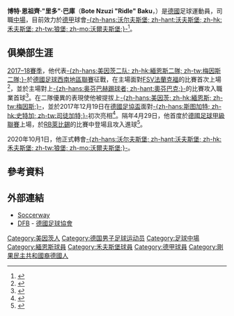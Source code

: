 {{noteTA
|G1=Football
|G2=Bundesliga
|1=zh-hans:博特;zh-hk:保迪;zh-hant:博特;
|2=zh-hans:巴库;zh-hk:巴古;zh-hant:巴庫;
}}

{{Infobox football biography
| name           = 博特·巴庫<br />''Bote Baku''
| fullname       = Bote Nzuzi Baku
| image          = XXIII Memorial Quinocho (RC Celta vs Mainz 05) - 70 (cropped).jpg
| caption        =
| height         = {{height|m=1.76}}
| birth_date     = {{Birth date and age|1998|4|8|df=yes}}
| birth_place    = {{GER}}[[美因茨|美因茨]]
| position       = [[中場|中場]]
| currentclub    = [[沃尔夫斯堡足球俱乐部|沃尔夫斯堡]]
| clubnumber     = 20
| youthyears1    = 2007–2018
| youthclubs1    = [[美因茨05足球俱乐部|美因茨]]
| years1         = 2017–2019
| clubs1         = [[緬恩斯05足球會二隊|美因茨二队]]
| caps1          = 27
| goals1         = 1
| years2         = 2018–2020
| clubs2         = [[美因茨05足球俱乐部|美因茨]]
| caps2          = 50
| goals2         = 3
| years3         = 2020–
| clubs3         = [[沃尔夫斯堡足球俱乐部|沃尔夫斯堡]]
| caps3          = 43
| goals3         = 8
| nationalyears1 = 2015–2016
| nationalteam1  = [[德國青年國家足球隊|德國U18]]
| nationalcaps1  = 10
| nationalgoals1 = 1
| nationalyears2 = 2016–2017
| nationalteam2  = [[德國青年國家足球隊|德國U19]]
| nationalcaps2  = 10
| nationalgoals2 = 3
| nationalyears3 = 2018–2019
| nationalteam3  = [[德國20歲以下國家足球隊|德國U20]]
| nationalcaps3  = 2
| nationalgoals3 = 0
| nationalyears4 = 2019–
| nationalteam4  = [[德國21歲以下國家足球隊|德國U21]]
| nationalcaps4  = 11
| nationalgoals4 = 2
| nationalyears5 = 2020–
| nationalteam5  = [[德國國家足球隊|德國]]
| nationalcaps5  = 4
| nationalgoals5 = 1
| pcupdate       = 2021年11月6日
| ntupdate       = 2021年11月14日
}}
'''博特·恩祖齊·"里多"·巴庫'''（'''Bote Nzuzi "Ridle" Baku'''，{{bd|1998年|4月8日||catIdx=Baku, Bote}}）是[[德國|德國]]足球運動員，司職[[中場|中場]]，目前效力於[[德甲|德甲]]球會[[沃尔夫斯堡足球俱乐部|-{zh-hans:沃尔夫斯堡; zh-hant:沃夫斯堡; zh-hk:禾夫斯堡; zh-tw:狼堡; zh-mo:沃爾夫斯堡;}-]]<ref>{{cite web |url=http://www.worldfootball.net/player_summary/ridle-baku/ |title=Bote Baku |website=worldfootball.net |publisher=HEIM:SPIEL |access-date=2017-12-19 |archive-date=2020-10-23 |archive-url=https://web.archive.org/web/20201023001051/https://www.worldfootball.net/player_summary/ridle-baku/ |dead-url=no }}</ref>。

== 俱樂部生涯 ==
[[2017年至2018年德国足球地区联赛|2017–18賽季]]，他代表[[緬恩斯05足球會二隊|-{zh-hans:美因茨二队; zh-hk:緬恩斯二隊; zh-tw:梅因斯二隊;}-]]於[[德國足球西南地區聯賽|德國足球西南地區聯賽]]征戰，在主場面對[[FSV法蘭克福|FSV法蘭克福]]的比賽首次上場<ref>{{cite web |url=http://www.worldfootball.net/report/regionalliga-suedwest-2017-2018-1-fsv-mainz-05-ii-fsv-frankfurt/ |title=1. FSV Mainz 05 II – FSV Frankfurt 3:0 (Regionalliga Südwest 2017/2018, 1. Round) |website=worldfootball.net |publisher=HEIM:SPIEL |date=30 July 2017 |access-date=2018-04-29 |archive-date=2020-03-21 |archive-url=https://web.archive.org/web/20200321132400/https://www.worldfootball.net/report/regionalliga-suedwest-2017-2018-1-fsv-mainz-05-ii-fsv-frankfurt/ |dead-url=no }}</ref>，並於主場對上[[奥芬巴赫踢球者足球俱乐部|-{zh-hans:奥芬巴赫踢球者; zh-hant:奧芬巴克;}-]]的比賽攻入職業首球<ref>{{cite web |url=http://www.worldfootball.net/report/regionalliga-suedwest-2017-2018-1-fsv-mainz-05-ii-kickers-offenbach/ |title=1. FSV Mainz 05 II – Kickers Offenbach 2:0 (Regionalliga Südwest 2017/2018, 9. Round) |website=worldfootball.net |publisher=HEIM:SPIEL |date=2017-09-16 |access-date=2018-04-29 |archive-date=2020-03-21 |archive-url=https://web.archive.org/web/20200321132359/https://www.worldfootball.net/report/regionalliga-suedwest-2017-2018-1-fsv-mainz-05-ii-kickers-offenbach/ |dead-url=no }}</ref>。在二隊優異的表現使他被提拔上[[美因茨05足球俱乐部|-{zh-hans:美因茨; zh-hk:緬恩斯; zh-tw:梅因斯;}-]]，並於2017年12月19日在[[2017年至2018年德国足协杯|德國足協盃]]面對[[斯图加特体育俱乐部|-{zh-hans:斯图加特; zh-hk:史特加; zh-tw:司徒加特;}-]]初次亮相<ref>{{cite web |url=http://www.worldfootball.net/report/dfb-pokal-2017-2018-achtelfinale-1-fsv-mainz-05-vfb-stuttgart/ |title=1. FSV Mainz 05 – VfB Stuttgart 3:1 (DFB-Pokal 2017/2018, Round of 16) |website=worldfootball.net |publisher=HEIM:SPIEL |date=2017-12-19 |access-date=2017-12-19 |archive-date=2020-03-21 |archive-url=https://web.archive.org/web/20200321132406/https://www.worldfootball.net/report/dfb-pokal-2017-2018-achtelfinale-1-fsv-mainz-05-vfb-stuttgart/ |dead-url=no }}</ref>。隔年4月29日，他首度於[[德國足球甲級聯賽|德國足球甲級聯賽]]上場，於[[RB萊比錫|RB萊比錫]]的比賽中登場且攻入進球<ref>{{cite web |url=http://www.worldfootball.net/report/bundesliga-2017-2018-1-fsv-mainz-05-rb-leipzig/ |title=1. FSV Mainz 05 – RB Leipzig 3:0 (Bundesliga 2017/2018, 32. Round) |website=worldfootball.net |publisher=HEIM:SPIEL |date=2018-04-29 |access-date=2018-04-29 |archive-date=2018-07-05 |archive-url=https://web.archive.org/web/20180705091722/http://www.worldfootball.net/report/bundesliga-2017-2018-1-fsv-mainz-05-rb-leipzig/ |dead-url=no }}</ref>。

2020年10月1日，他正式轉會[[沃尔夫斯堡足球俱乐部|-{zh-hans:沃尔夫斯堡; zh-hant:沃夫斯堡; zh-hk:禾夫斯堡; zh-tw:狼堡; zh-mo:沃爾夫斯堡;}-]]。

== 參考資料 ==
{{reflist}}

== 外部連結 ==
* [https://int.soccerway.com/players/bote-baku/414504/ Soccerway] {{Wayback|url=https://int.soccerway.com/players/bote-baku/414504/ |date=20200126073341 }}
* [https://www.dfb.de/en/data-center/people/bote-baku/player DFB] {{Wayback|url=https://www.dfb.de/en/data-center/people/bote-baku/player |date=20210613184603 }} - [[德國足球協會|德國足球協會]]

{{禾夫斯堡球員名單}}

{{DEFAULTSORT:Baku, Bote}}
[[Category:美因茨人|Category:美因茨人]]
[[Category:德国男子足球运动员|Category:德国男子足球运动员]]
[[Category:足球中場|Category:足球中場]]
[[Category:緬恩斯球員|Category:緬恩斯球員]]
[[Category:禾夫斯堡球員|Category:禾夫斯堡球員]]
[[Category:德甲球員|Category:德甲球員]]
[[Category:剛果民主共和國裔德國人|Category:剛果民主共和國裔德國人]]